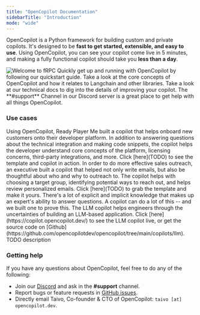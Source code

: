```yaml
---
title: "OpenCopilot Documentation"
sidebarTitle: "Introduction"
mode: "wide"
---
```


OpenCopilot is a Python framework for building custom and private copilots.
It's designed to be **fast to get started, extensible, and easy to use**.
Using OpenCopilot, you can see your copilot come live in 5 minutes, and
making a fully functional copilot should take you **less than a day**.

<img className="w-full" src="https://placehold.co/674x242" alt="Welcome to fRPC" />

<CardGroup cols={2}>
  <Card
    title="Getting Started"
    icon="circle-play"
    href="/welcome/getting-started"
  >
    Quickly get up and running with OpenCopilot by following our quickstart guide.
  </Card>
  <Card title="Concepts" icon="lightbulb-on" href="/welcome/concepts">
    Take a look at the core concepts of OpenCopilot and how it relates to Langchain and other libraries.
  </Card>
  <Card
    title="Technical Docs"
    icon="book-open-cover"
    href="/improve/index"
  >
    Take a look at our technical docs to dig into the details of improving your copilot.
  </Card>
  <Card
    title="Join Our Discord"
    icon="discord"
    href="https://discord.gg/todo"
  >
    The **#support** Channel in our Discord server is a great place to get help
    with all things OpenCopilot.
  </Card>
</CardGroup>

### Use cases

<AccordionGroup cols={1}>
  <Accordion
    title="Customer onboarding"
    icon="filter">
    Using OpenCopilot, Ready Player Me built a copilot that helps onboard new customers onto their developer platform. In addition to answering questions about the technical integration and making code snippets, the copilot helps the developer understand core concepts of the platform, licensing concerns, third-party integrations, and more. Click [here](TODO) to see the template and copilot in action.
  </Accordion>
  <Accordion
    title="Sales strategy and outreach"
    icon="handshake">
    In order to do more effective sales outreach, an executive built a copilot that helped not only write emails, but also be thoughtful about who and why to outreach to. The copilot helps with choosing a target group, identifying potential ways to reach out, and helps review personalized emails. Click [here](TODO) to grab the template and make it yours.
  </Accordion>
  <Accordion
    title="Domain expert"
    icon="chalkboard-user">
    There's a lot of explicit and implicit knowledge that makes up an expert's ability to answer questions. A copilot can do a lot of this -- and we built one to prove this. The LLM copilot helps engineers through the uncertainties of building an LLM-based application. Click [here](https://copilot.opencopilot.dev/) to see the LLM copilot live, or get the source code on [Github](https://github.com/opencopilotdev/opencopilot/tree/main/copilots/llm).
  </Accordion>
  <Accordion
    title="Founder's right hand"
    icon="chess-king">
    TODO description
  </Accordion>
</AccordionGroup>



### Getting help

If you have any questions about OpenCopilot, feel free to do any of the following:

* Join our [Discord](https://discord.gg/todo) and ask in the **#support** channel.
* Report bugs or feature requests in [GitHub issues](https://github.com/opencopilotdev/opencopilot/issues).
* Directly email Taivo, Co-founder & CTO of OpenCopilot: `taivo [at] opencopilot.dev`.